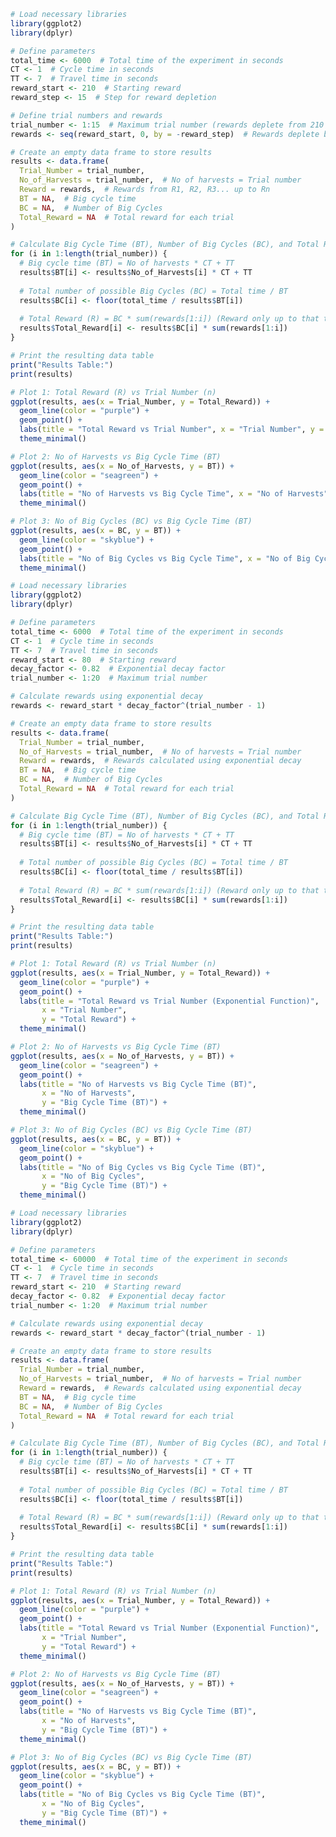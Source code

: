 
```{r}
# Load necessary libraries
library(ggplot2)
library(dplyr)
```

```{r}
# Define parameters
total_time <- 6000  # Total time of the experiment in seconds
CT <- 1  # Cycle time in seconds
TT <- 7  # Travel time in seconds
reward_start <- 210  # Starting reward
reward_step <- 15  # Step for reward depletion
```

```{r}
# Define trial numbers and rewards
trial_number <- 1:15  # Maximum trial number (rewards deplete from 210 to 0)
rewards <- seq(reward_start, 0, by = -reward_step)  # Rewards deplete by 30, giving R1, R2, R3...Rn
```

```{r}
# Create an empty data frame to store results
results <- data.frame(
  Trial_Number = trial_number,
  No_of_Harvests = trial_number,  # No of harvests = Trial number
  Reward = rewards,  # Rewards from R1, R2, R3... up to Rn
  BT = NA,  # Big cycle time
  BC = NA,  # Number of Big Cycles
  Total_Reward = NA  # Total reward for each trial
)
```

```{r}
# Calculate Big Cycle Time (BT), Number of Big Cycles (BC), and Total Reward for each trial
for (i in 1:length(trial_number)) {
  # Big cycle time (BT) = No of harvests * CT + TT
  results$BT[i] <- results$No_of_Harvests[i] * CT + TT
  
  # Total number of possible Big Cycles (BC) = Total time / BT
  results$BC[i] <- floor(total_time / results$BT[i])
  
  # Total Reward (R) = BC * sum(rewards[1:i]) (Reward only up to that trial)
  results$Total_Reward[i] <- results$BC[i] * sum(rewards[1:i])
}

```

```{r}
# Print the resulting data table
print("Results Table:")
print(results)

```

```{r}
# Plot 1: Total Reward (R) vs Trial Number (n)
ggplot(results, aes(x = Trial_Number, y = Total_Reward)) +
  geom_line(color = "purple") +
  geom_point() +
  labs(title = "Total Reward vs Trial Number", x = "Trial Number", y = "Total Reward") +
  theme_minimal()

```

```{r}
# Plot 2: No of Harvests vs Big Cycle Time (BT)
ggplot(results, aes(x = No_of_Harvests, y = BT)) +
  geom_line(color = "seagreen") +
  geom_point() +
  labs(title = "No of Harvests vs Big Cycle Time", x = "No of Harvests", y = "Big Cycle Time (BT)") +
  theme_minimal()
```

```{r}
# Plot 3: No of Big Cycles (BC) vs Big Cycle Time (BT)
ggplot(results, aes(x = BC, y = BT)) +
  geom_line(color = "skyblue") +
  geom_point() +
  labs(title = "No of Big Cycles vs Big Cycle Time", x = "No of Big Cycles", y = "Big Cycle Time (BT)") +
  theme_minimal()
```

```{r}
# Load necessary libraries
library(ggplot2)
library(dplyr)
```


```{r}
# Define parameters
total_time <- 6000  # Total time of the experiment in seconds
CT <- 1  # Cycle time in seconds
TT <- 7  # Travel time in seconds
reward_start <- 80  # Starting reward
decay_factor <- 0.82  # Exponential decay factor
trial_number <- 1:20  # Maximum trial number
```


```{r}
# Calculate rewards using exponential decay
rewards <- reward_start * decay_factor^(trial_number - 1)

# Create an empty data frame to store results
results <- data.frame(
  Trial_Number = trial_number,
  No_of_Harvests = trial_number,  # No of harvests = Trial number
  Reward = rewards,  # Rewards calculated using exponential decay
  BT = NA,  # Big cycle time
  BC = NA,  # Number of Big Cycles
  Total_Reward = NA  # Total reward for each trial
)
```


```{r}
# Calculate Big Cycle Time (BT), Number of Big Cycles (BC), and Total Reward for each trial
for (i in 1:length(trial_number)) {
  # Big cycle time (BT) = No of harvests * CT + TT
  results$BT[i] <- results$No_of_Harvests[i] * CT + TT
  
  # Total number of possible Big Cycles (BC) = Total time / BT
  results$BC[i] <- floor(total_time / results$BT[i])
  
  # Total Reward (R) = BC * sum(rewards[1:i]) (Reward only up to that trial)
  results$Total_Reward[i] <- results$BC[i] * sum(rewards[1:i])
}

# Print the resulting data table
print("Results Table:")
print(results)
```


```{r}
# Plot 1: Total Reward (R) vs Trial Number (n)
ggplot(results, aes(x = Trial_Number, y = Total_Reward)) +
  geom_line(color = "purple") +
  geom_point() +
  labs(title = "Total Reward vs Trial Number (Exponential Function)", 
       x = "Trial Number", 
       y = "Total Reward") +
  theme_minimal()
```


```{r}
# Plot 2: No of Harvests vs Big Cycle Time (BT)
ggplot(results, aes(x = No_of_Harvests, y = BT)) +
  geom_line(color = "seagreen") +
  geom_point() +
  labs(title = "No of Harvests vs Big Cycle Time (BT)", 
       x = "No of Harvests", 
       y = "Big Cycle Time (BT)") +
  theme_minimal()
```


```{r}
# Plot 3: No of Big Cycles (BC) vs Big Cycle Time (BT)
ggplot(results, aes(x = BC, y = BT)) +
  geom_line(color = "skyblue") +
  geom_point() +
  labs(title = "No of Big Cycles vs Big Cycle Time (BT)", 
       x = "No of Big Cycles", 
       y = "Big Cycle Time (BT)") +
  theme_minimal()

```

```{r}
# Load necessary libraries
library(ggplot2)
library(dplyr)
```


```{r}
# Define parameters
total_time <- 60000  # Total time of the experiment in seconds
CT <- 1  # Cycle time in seconds
TT <- 7  # Travel time in seconds
reward_start <- 210  # Starting reward
decay_factor <- 0.82  # Exponential decay factor
trial_number <- 1:20  # Maximum trial number
```


```{r}
# Calculate rewards using exponential decay
rewards <- reward_start * decay_factor^(trial_number - 1)

# Create an empty data frame to store results
results <- data.frame(
  Trial_Number = trial_number,
  No_of_Harvests = trial_number,  # No of harvests = Trial number
  Reward = rewards,  # Rewards calculated using exponential decay
  BT = NA,  # Big cycle time
  BC = NA,  # Number of Big Cycles
  Total_Reward = NA  # Total reward for each trial
)
```


```{r}
# Calculate Big Cycle Time (BT), Number of Big Cycles (BC), and Total Reward for each trial
for (i in 1:length(trial_number)) {
  # Big cycle time (BT) = No of harvests * CT + TT
  results$BT[i] <- results$No_of_Harvests[i] * CT + TT
  
  # Total number of possible Big Cycles (BC) = Total time / BT
  results$BC[i] <- floor(total_time / results$BT[i])
  
  # Total Reward (R) = BC * sum(rewards[1:i]) (Reward only up to that trial)
  results$Total_Reward[i] <- results$BC[i] * sum(rewards[1:i])
}

# Print the resulting data table
print("Results Table:")
print(results)
```


```{r}
# Plot 1: Total Reward (R) vs Trial Number (n)
ggplot(results, aes(x = Trial_Number, y = Total_Reward)) +
  geom_line(color = "purple") +
  geom_point() +
  labs(title = "Total Reward vs Trial Number (Exponential Function)", 
       x = "Trial Number", 
       y = "Total Reward") +
  theme_minimal()
```

```{r}
# Plot 2: No of Harvests vs Big Cycle Time (BT)
ggplot(results, aes(x = No_of_Harvests, y = BT)) +
  geom_line(color = "seagreen") +
  geom_point() +
  labs(title = "No of Harvests vs Big Cycle Time (BT)", 
       x = "No of Harvests", 
       y = "Big Cycle Time (BT)") +
  theme_minimal()
```

```{r}
# Plot 3: No of Big Cycles (BC) vs Big Cycle Time (BT)
ggplot(results, aes(x = BC, y = BT)) +
  geom_line(color = "skyblue") +
  geom_point() +
  labs(title = "No of Big Cycles vs Big Cycle Time (BT)", 
       x = "No of Big Cycles", 
       y = "Big Cycle Time (BT)") +
  theme_minimal()

```